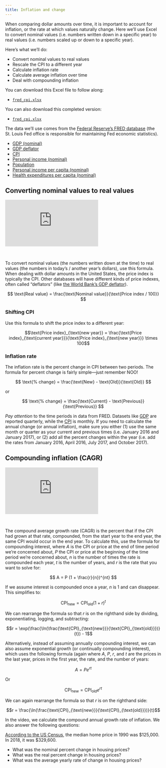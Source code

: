 ```yaml
---
title: Inflation and change
---
```


When comparing dollar amounts over time, it is important to account for inflation, or the rate at which values naturally change. Here we'll use Excel to convert nominal values (i.e. numbers written down in a specific year) to real values (i.e. numbers scaled up or down to a specific year).

Here's what we'll do:

- Convert nominal values to real values
- Rescale the CPI to a different year
- Calculate inflation rate
- Calculate average inflation over time
- Deal with compounding inflation

You can download this Excel file to follow along:

- [<i class="fas fa-file-excel"></i> `fred_cpi.xlsx`](/files/files/fred_cpi.xlsx)

You can also download this completed version:

- [<i class="fas fa-file-excel"></i> `fred_cpi.xlsx`](/files/files/fred_cpi_cagr_example.xlsx)

The data we'll use comes from the [Federal Reserve's FRED database](https://fred.stlouisfed.org/) (the St. Louis Fed office is responsible for maintaining Fed economic statistics).

- [<i class="fas fa-chart-line"></i> GDP (nominal)](https://fred.stlouisfed.org/series/GDP)
- [<i class="fas fa-chart-line"></i> GDP deflator](https://fred.stlouisfed.org/series/GDPDEF)
- [<i class="fas fa-chart-line"></i> CPI](https://fred.stlouisfed.org/series/CPIAUCSL)
- [<i class="fas fa-chart-line"></i> Personal income (nominal)](https://fred.stlouisfed.org/series/PINCOME)
- [<i class="fas fa-chart-line"></i> Population](https://fred.stlouisfed.org/series/POPTOTUSA647NWDB)
- [<i class="fas fa-chart-line"></i> Personal income per capita (nominal)](https://fred.stlouisfed.org/series/A792RC0A052NBEA)
- [<i class="fas fa-chart-line"></i> Health expenditures per capita (nominal)](https://fred.stlouisfed.org/series/HLTHSCPCHCSA)


## Converting nominal values to real values

<div class="ratio ratio-16x9">
<iframe src="https://www.youtube.com/embed/_sMt02_qRDY" allow="accelerometer; autoplay; encrypted-media; gyroscope; picture-in-picture" allowfullscreen="" frameborder="0"></iframe>
</div>

&nbsp;

To convert nominal values (the numbers written down at the time) to real values (the numbers in today's / another year's dollars), use this formula. When dealing with dollar amounts in the United States, the price index is typically the CPI. Other databases will have different kinds of price indexes, often called "deflators" (like [the World Bank's GDP deflator](https://data.worldbank.org/indicator/NY.GDP.DEFL.ZS)).

$$
\text{Real value} = \frac{\text{Nominal value}}{\text{Price index / 100}}
$$

### Shifting CPI

Use this formula to shift the price index to a different year:

$$\text{Price index}_{\text{new year}} = \frac{\text{Price index}_{\text{current year}}}{\text{Price index}_{\text{new year}}} \times 100$$

### Inflation rate

The inflation rate is the percent change in CPI between two periods. The formula for percent change is fairly simple—just remember NOO!

$$
\text{% change} = \frac{\text{New} - \text{Old}}{\text{Old}}
$$

or

$$
\text{% change} = \frac{\text{Current} - \text{Previous}}{\text{Previous}}
$$

*Pay attention* to the time periods in data from FRED. Datasets like [GDP](https://fred.stlouisfed.org/series/GDP) are reported quarterly, while the [CPI](https://fred.stlouisfed.org/series/CPIAUCSL) is monthly. If you need to calculate the annual change (or annual inflation), make sure you either (1) use the same month or quarter as your current and previous times (i.e. January 2016 and January 2017), or (2) add all the percent changes within the year (i.e. add the rates from January 2016, April 2016, July 2017, and October 2017).

## Compounding inflation (CAGR)

<div class="ratio ratio-16x9">
<iframe src="https://www.youtube.com/embed/K2KAAymJ4Uw" allow="accelerometer; autoplay; encrypted-media; gyroscope; picture-in-picture" allowfullscreen="" frameborder="0"></iframe>
</div>

&nbsp;

The compound average growth rate (CAGR) is the percent that if the CPI had grown at that rate, compounded, from the start year to the end year, the same CPI would occur in the end year. To calculate this, use the formula for compounding interest, where $A$ is the CPI or price at the end of time period we're concerned about, $P$ the CPI or price at the beginning of the time period we're concerned about, $n$ is the number of times the rate is compounded each year, $t$ is the number of years, and $r$ is the rate that you want to solve for:

$$ 
A = P (1 + \frac{r}{n})^{nt} 
$$ 

If we assume interest is compounded once a year, $n$ is 1 and can disappear. This simplifies to:

$$\text{CPI}_{\text{new}} = \text{CPI}_{\text{old}}(1 + r)^{t}$$

We can rearrange the formula so that $r$ is on the righthand side by dividing, exponentiating, logging, and subtracting: 

$$r = \exp(\frac{\ln(\frac{\text{CPI}_{\text{new}}}{\text{CPI}_{\text{old}}})}{t}) - 1$$

Alternatively, instead of assuming annually compounding interest, we can also assume exponential growth (or continually compounding interest), which uses the following formula (again where $A$, $P$, $r$, and $t$ are the prices in the last year, prices in the first year, the rate, and the number of years:

$$
A = Pe^{rt}
$$

Or 

$$\text{CPI}_{\text{new}} = \text{CPI}_{\text{old}}e^{rt}$$

We can again rearrange the formula so that $r$ is on the righthand side:

$$r = \frac{\ln(\frac{\text{CPI}_{\text{new}}}{\text{CPI}_{\text{old}}})}{t}$$

In the video, we calculate the compound annual growth rate of inflation. We also answer the following questions:

[According to the US Census](https://www.census.gov/construction/nrs/pdf/uspricemon.pdf), the median home price in 1990 was <span>$125,000</span>. In 2018, it was <span>$329,600</span>.

- What was the nominal percent change in housing prices?
- What was the real percent change in housing prices?
- What was the average yearly rate of change in housing prices?

